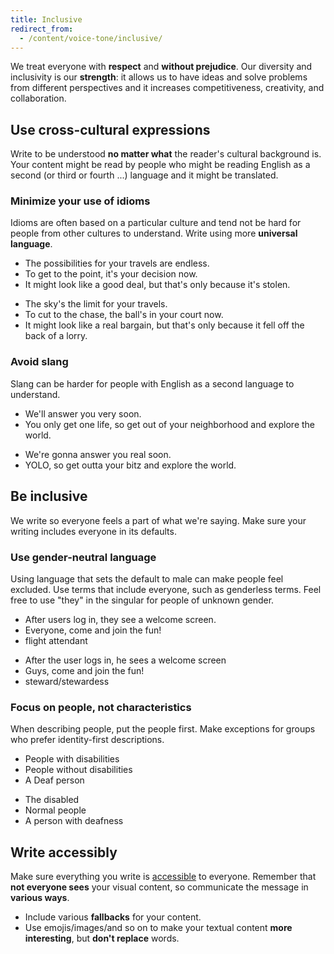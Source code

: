 ```yaml
---
title: Inclusive
redirect_from:
  - /content/voice-tone/inclusive/
---
```



<Illustration name="Success" alt="" size="display" />

We treat everyone with **respect** and **without prejudice**.
Our diversity and inclusivity is our **strength**:
it allows us to have ideas and solve problems from different perspectives
and it increases competitiveness, creativity, and collaboration.

## Use cross-cultural expressions

Write to be understood **no matter what** the reader's cultural background is.
Your content might be read by people who might be reading English
as a second (or third or fourth ...) language and it might be translated.

### Minimize your use of idioms

Idioms are often based on a particular culture
and tend not be hard for people from other cultures to understand.
Write using more **universal language**.

<GuidelinesSideBySide>

<Do>

- The possibilities for your travels are endless.
- To get to the point, it's your decision now.
- It might look like a good deal, but that's only because it's stolen.

</Do>

<Dont>

- The sky's the limit for your travels.
- To cut to the chase, the ball's in your court now.
- It might look like a real bargain, but that's only because it fell off the back of a lorry.

</Dont>

</GuidelinesSideBySide>

### Avoid slang

Slang can be harder for people with English as a second language to understand.

<!-- vale Kiwi.Abbreviations = NO -->

<GuidelinesSideBySide>

<Do>

- We'll answer you very soon.
- You only get one life, so get out of your neighborhood and explore the world.

</Do>

<Dont>

- We're gonna answer you real soon.
- YOLO, so get outta your bitz and explore the world.

</Dont>

</GuidelinesSideBySide>

<!-- vale Kiwi.Abbreviations = YES -->

## Be inclusive

We write so everyone feels a part of what we're saying.
Make sure your writing includes everyone in its defaults.

### Use gender-neutral language

Using language that sets the default to male can make people feel excluded.
Use terms that include everyone, such as genderless terms.
Feel free to use "they" in the singular for people of unknown gender.

<GuidelinesSideBySide>

<Do>

- After users log in, they see a welcome screen.
- Everyone, come and join the fun!
- flight attendant

</Do>

<Dont>

- After the user logs in, he sees a welcome screen
- Guys, come and join the fun!
- steward/stewardess

</Dont>

</GuidelinesSideBySide>

### Focus on people, not characteristics

When describing people, put the people first.
Make exceptions for groups who prefer identity-first descriptions.

<GuidelinesSideBySide>

<Do>

- People with disabilities
- People without disabilities
- A Deaf person

</Do>

<Dont>

- The disabled
- Normal people
- A person with deafness

</Dont>

</GuidelinesSideBySide>

## Write accessibly

Make sure everything you write is [accessible](/foundation/accessibility/) to everyone.
Remember that **not everyone sees** your visual content,
so communicate the message in **various ways**.

- Include various **fallbacks** for your content.
- Use emojis/images/and so on to make your textual content **more interesting**,
  but **don't replace** words.
